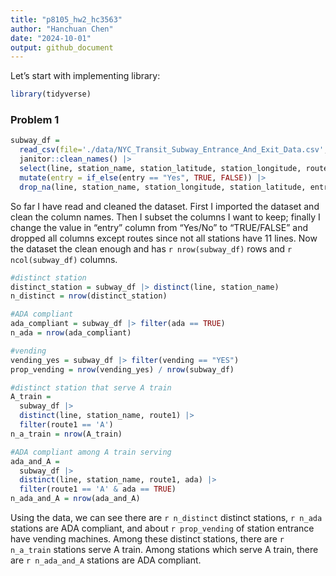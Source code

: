 ```yaml
---
title: "p8105_hw2_hc3563"
author: "Hanchuan Chen"
date: "2024-10-01"
output: github_document
---
```

Let's start with implementing library:
```r
library(tidyverse)
```


### Problem 1
```r
subway_df =
  read_csv(file='./data/NYC_Transit_Subway_Entrance_And_Exit_Data.csv', na=c("NA",".","")) |>  
  janitor::clean_names() |> 
  select(line, station_name, station_latitude, station_longitude, route1:route11, entry, vending, entrance_type, ada) |> 
  mutate(entry = if_else(entry == "Yes", TRUE, FALSE)) |> 
  drop_na(line, station_name, station_longitude, station_latitude, entry, vending, entrance_type, ada)
```
So far I have read and cleaned the dataset. First I imported the dataset and clean the column names. Then I subset the columns I want to keep; finally I change the value in "entry" column from "Yes/No" to "TRUE/FALSE" and dropped all columns except routes since not all stations have 11 lines. Now the dataset the clean enough and has `r nrow(subway_df)` rows and `r ncol(subway_df)` columns. 
```r
#distinct station
distinct_station = subway_df |> distinct(line, station_name)
n_distinct = nrow(distinct_station)

#ADA compliant
ada_compliant = subway_df |> filter(ada == TRUE)
n_ada = nrow(ada_compliant)

#vending
vending_yes = subway_df |> filter(vending == "YES")
prop_vending = nrow(vending_yes) / nrow(subway_df)

#distinct station that serve A train
A_train = 
  subway_df |> 
  distinct(line, station_name, route1) |> 
  filter(route1 == 'A')
n_a_train = nrow(A_train)

#ADA compliant among A train serving
ada_and_A = 
  subway_df |> 
  distinct(line, station_name, route1, ada) |> 
  filter(route1 == 'A' & ada == TRUE)
n_ada_and_A = nrow(ada_and_A)
```
Using the data, we can see there are `r n_distinct` distinct stations, `r n_ada` stations are ADA compliant, and about `r prop_vending` of station entrance have vending machines. Among these distinct stations, there are `r n_a_train` stations serve A train. Among stations which serve A train, there are `r n_ada_and_A` stations are ADA compliant.







